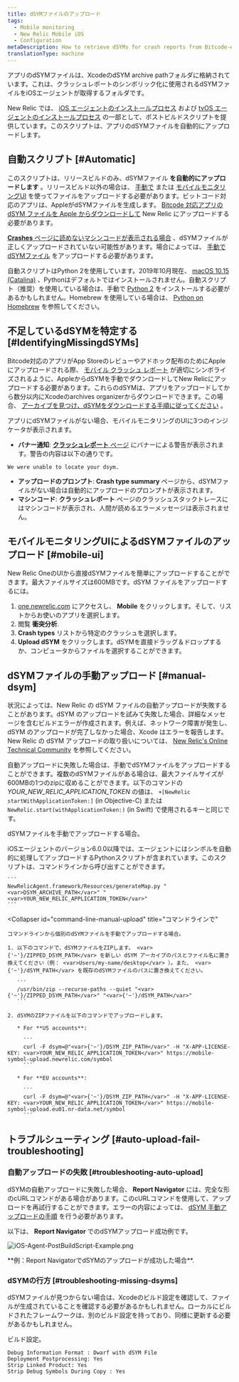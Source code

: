 ```yaml
---
title: dSYMファイルのアップロード
tags:
  - Mobile monitoring
  - New Relic Mobile iOS
  - Configuration
metaDescription: How to retrieve dSYMs for crash reports from Bitcode-enabled iOS apps monitored with New Relic mobile monitoring.
translationType: machine
---
```



アプリのdSYMファイルは、XcodeのdSYM archive pathフォルダに格納されています。これは、クラッシュレポートのシンボリック化に使用されるdSYMファイルをiOSエージェントが取得するフォルダです。

New Relic では、 [iOS エージェントのインストールプロセス](/docs/mobile-monitoring/mobile-monitoring-installation/getting-started/ios-installation-configuration) および [tvOS エージェントのインストールプロセス](/docs/mobile-monitoring/new-relic-mobile-ios/get-started/tvos-installation-configuration) の一部として、ポストビルドスクリプトを提供しています。このスクリプトは、アプリのdSYMファイルを自動的にアップロードします。

## 自動スクリプト [#Automatic]

このスクリプトは、リリースビルドのみ、dSYMファイル **を自動的にアップロードします** 。リリースビルド以外の場合は、 [手動で](#manual-dsym) または [モバイルモニタリングUI](#mobile-ui) を使ってファイルをアップロードする必要があります。ビットコード対応のアプリは、AppleがdSYMファイルを生成します。 [Bitcode 対応アプリの dSYM ファイルを Apple からダウンロードして](/docs/mobile-monitoring/new-relic-mobile-ios/install-configure/retrieve-upload-dsyms-bitcode-enabled-apps) New Relic にアップロードする必要があります。

[**Crashes** ページに読めないマシンコードが表示される場合](/docs/mobile-monitoring/mobile-monitoring-ui/crashes/mobile-apps-crashes-dashboard) 、dSYMファイルが正しくアップロードされていない可能性があります。場合によっては、 [手動でdSYMファイル](#manual-dsym) をアップロードする必要があります。

自動スクリプトはPython 2を使用しています。2019年10月現在、 [macOS 10.15 (Catalina)](https://developer.apple.com/documentation/macos_release_notes/macos_catalina_10_15_beta_10_release_notes#3318248) 、Pythonはデフォルトではインストールされません。自動スクリプト（推奨）を使用している場合は、手動で [Python 2](https://www.python.org/downloads/mac-osx/) をインストールする必要があるかもしれません。Homebrew を使用している場合は、 [Python on Homebrew](https://docs.brew.sh/Homebrew-and-Python) を参照してください。

## 不足しているdSYMを特定する [#IdentifyingMissingdSYMs]

Bitcode対応のアプリがApp Storeのレビューやアドホック配布のためにAppleにアップロードされる際、 [モバイル クラッシュ レポート](/docs/mobile-monitoring/new-relic-mobile/getting-started/ios-agent-crash-reporting) が適切にシンボライズされるように、AppleからdSYMを手動でダウンロードしてNew Relicにアップロードする必要があります。これらのdSYMは、アプリをアップロードしてから数分以内にXcodeのarchives organizerからダウンロードできます。この場合、 [アーカイブを見つけ、dSYMをダウンロードする手順に従ってください](#Archive) 。

アプリにdSYMファイルがない場合、モバイルモニタリングのUIに3つのインジケータが表示されます。

* **バナー通知**: [**クラッシュレポート** ページ](/docs/mobile-monitoring/mobile-monitoring-ui/crashes/mobile-apps-crash-report-dashboard) にバナーによる警告が表示されます。警告の内容は以下の通りです。

```
We were unable to locate your dsym.
```

* **アップロードのプロンプト**: **Crash type summary** ページから、dSYMファイルがない場合は自動的にアップロードのプロンプトが表示されます。
* **マシンコード**: **クラッシュレポート** ページのクラッシュスタックトレースにはマシンコードが表示され、人間が読めるエラーメッセージは表示されません。

## モバイルモニタリングUIによるdSYMファイルのアップロード [#mobile-ui]

New Relic OneのUIから直接dSYMファイルを簡単にアップロードすることができます。最大ファイルサイズは600MBです。dSYM ファイルをアップロードするには。

1. [one.newrelic.com](https://one.newrelic.com) にアクセスし、 **Mobile** をクリックします。そして、リストからお使いのアプリを選択します。
2. 閲覧 **衝突分析**.
3. **Crash types** リストから特定のクラッシュを選択します。
4. **Upload dSYM** をクリックします。dSYMを直接ドラッグ＆ドロップするか、コンピュータからファイルを選択することができます。

## dSYMファイルの手動アップロード [#manual-dsym]

状況によっては、New Relic の dSYM ファイルの自動アップロードが失敗することがあります。dSYM のアップロードを試みて失敗した場合、詳細なメッセージを含むビルドエラーが作成されます。例えば、ネットワーク障害が発生し、dSYM のアップロードが完了しなかった場合、Xcode はエラーを報告します。New Relic の dSYM アップロードの取り扱いについては、 [New Relic's Online Technical Community](https://discuss.newrelic.com/t/relic-solution-ios-dsym-upload-deep-dive/42513) を参照してください。

自動アップロードに失敗した場合は、手動でdSYMファイルをアップロードすることができます。複数のdSYMファイルがある場合は、最大ファイルサイズが600MBの1つのzipに収めることができます。以下のコマンドの <var>YOUR_NEW_RELIC_APPLICATION_TOKEN</var> の値は、 `+[NewRelic startWithApplicationToken:]` (in Objective-C) または `NewRelic.start(withApplicationToken:)` (in Swift) で使用されるキーと同じです。

dSYMファイルを手動でアップロードする場合。

<CollapserGroup>
  <Collapser
    id="python-manual-upload"
    title="Pythonスクリプト経由（エージェントバージョン6.0.0以上）"
  >
    iOSエージェントのバージョン6.0.0以降では、エージェントにはシンボルを自動的に処理してアップロードするPythonスクリプトが含まれています。このスクリプトは、コマンドラインから呼び出すことができます。

    ```
    NewRelicAgent.framework/Resources/generateMap.py "<var>DSYM_ARCHIVE_PATH</var>" "<var>YOUR_NEW_RELIC_APPLICATION_TOKEN</var>"
    ```
  </Collapser>

  <Collapser
    id="command-line-manual-upload"
    title="コマンドラインで"
  >
    コマンドラインから個別のdSYMファイルを手動でアップロードする場合。

    1. 以下のコマンドで、dSYMファイルをZIPします。 <var>{'~'}/ZIPPED_DSYM_PATH</var> を新しい dSYM アーカイブのパスとファイル名に置き換えてください（例： <var>Users/my-name/desktop</var> ）。また、 <var>{'~'}/dSYM_PATH</var> を既存のdSYMファイルのパスに置き換えてください。

       ```
       /usr/bin/zip --recurse-paths --quiet "<var>{'~'}/ZIPPED_DSYM_PATH</var>" "<var>{'~'}/dSYM_PATH</var>"
       ```

    2. dSYMのZIPファイルを以下のコマンドでアップロードします。

       * For **US accounts**:

         ```
         curl -F dsym=@"<var>{'~'}/DSYM_ZIP_PATH</var>" -H "X-APP-LICENSE-KEY: <var>YOUR_NEW_RELIC_APPLICATION_TOKEN</var>" https://mobile-symbol-upload.newrelic.com/symbol
         ```

       * For **EU accounts**:

         ```
         curl -F dsym=@"<var>{'~'}/DSYM_ZIP_PATH</var>" -H "X-APP-LICENSE-KEY: <var>YOUR_NEW_RELIC_APPLICATION_TOKEN</var>" https://mobile-symbol-upload.eu01.nr-data.net/symbol
         ```
  </Collapser>
</CollapserGroup>

## トラブルシューティング [#auto-upload-fail-troubleshooting]

### 自動アップロードの失敗 [#troubleshooting-auto-upload]

dSYMの自動アップロードに失敗した場合、 **Report Navigator** には、完全な形のcURLコマンドがある場合があります。このcURLコマンドを使用して、アップロードを再試行することができます。エラーの内容によっては、 [dSYM 手動アップロードの手順](#manual-dsym) を行う必要があります。

以下は、 **Report Navigator** でのdSYMアップロード成功例です。

<img
  src={screenShot20140923At113035Am0}
  title="iOS-Agent-PostBuildScript-Example.png"
  alt="iOS-Agent-PostBuildScript-Example.png"
/>

<figcaption>
  **例：Report NavigatorでdSYMのアップロードが成功した場合**.
</figcaption>

### dSYMの行方 [#troubleshooting-missing-dsyms]

dSYMファイルが見つからない場合は、Xcodeのビルド設定を確認して、ファイルが生成されていることを確認する必要があるかもしれません。ローカルにビルドされたフレームワークは、別のビルド設定を持っており、同様に更新する必要があるかもしれません。

ビルド設定。

```
Debug Information Format : Dwarf with dSYM File
Deployment Postprocessing: Yes
Strip Linked Product: Yes
Strip Debug Symbols During Copy : Yes
```
